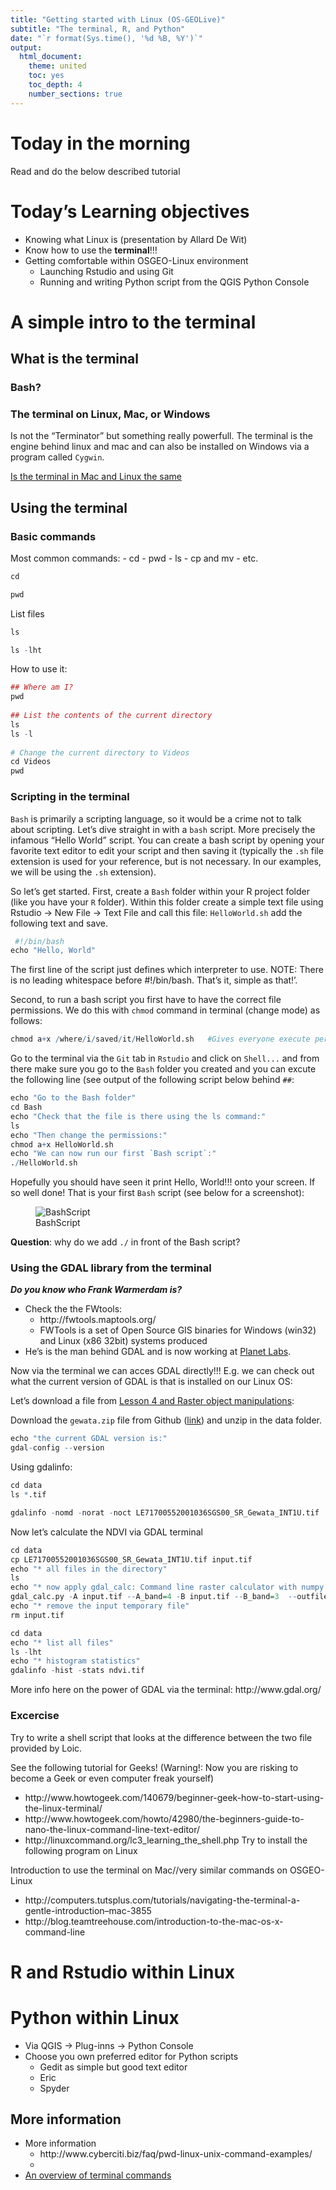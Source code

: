 ```yaml
---
title: "Getting started with Linux (OS-GEOLive)"
subtitle: "The terminal, R, and Python"
date: "`r format(Sys.time(), '%d %B, %Y')`"
output:
  html_document:
    theme: united
    toc: yes
    toc_depth: 4
    number_sections: true
---
```


# Today in the morning

Read and do the below described tutorial

# Today's Learning objectives

- Knowing what Linux is (presentation by Allard De Wit)
- Know how to use the **terminal**!!!
- Getting comfortable within OSGEO-Linux environment
    - Launching Rstudio and using Git
    - Running and writing Python script from the QGIS Python Console

# A simple intro to the terminal

## What is the terminal

### Bash? 

### The terminal on Linux, Mac, or Windows
Is not the "Terminator" but something really powerfull. The terminal is the engine behind linux and mac and can also be installed on Windows via a program called `Cygwin`.

[Is the terminal in Mac and Linux the same](https://stackoverflow.com/questions/8051145/is-the-terminal-in-mac-and-linux-the-same)

## Using the terminal

### Basic commands

Most common commands:
- cd
- pwd
- ls
- cp and mv
- etc.

```r
cd
```

```r
pwd
```

List files

```r
ls
```

```r
ls -lht
```

How to use it:

```r
## Where am I?
pwd
 
## List the contents of the current directory
ls
ls -l
 
# Change the current directory to Videos
cd Videos
pwd
```

### Scripting in the terminal

`Bash` is primarily a scripting language, so it would be a crime not to talk about scripting. Let's dive straight in with a `bash` script. More precisely the infamous "Hello World" script. You can create a bash script by opening your favorite text editor to edit your script and then saving it (typically the `.sh` file extension is used for your reference, but is not necessary. In our examples, we will be using the `.sh` extension).

So let's get started. First, create a `Bash` folder within your R project folder (like you have your `R` folder). Within this folder create a simple text file using Rstudio -> New File -> Text File and call this file: `HelloWorld.sh` add the following text and save.

```r
 #!/bin/bash         
echo "Hello, World"
```

The first line of the script just defines which interpreter to use. NOTE: There is no leading whitespace before #!/bin/bash. That's it, simple as that!'.

Second, to run a bash script you first have to have the correct file permissions. We do this with `chmod` command in terminal (change mode) as follows:
```r
chmod a+x /where/i/saved/it/HelloWorld.sh   #Gives everyone execute permissions
```

Go to the terminal via the `Git` tab in `Rstudio` and click on `Shell...` and from there make sure you go to the `Bash` folder you created and you can excute the following line (see output of the following script below behind `##`:

```r
echo "Go to the Bash folder"
cd Bash
echo "Check that the file is there using the ls command:"
ls
echo "Then change the permissions:"
chmod a+x HelloWorld.sh
echo "We can now run our first `Bash script`:"
./HelloWorld.sh
```

Hopefully you should have seen it print Hello, World!!! onto your screen. If so well done! That is your first `Bash` script (see below for a screenshot):

![BashScript](figures/Scripting.png)

**Question**: why do we add `./` in front of the Bash script?

### Using the GDAL library from the terminal

***Do you know who Frank Warmerdam is?*** 

- Check the the FWtools: 
    - http://fwtools.maptools.org/
    - FWTools is a set of Open Source GIS binaries for Windows (win32) and Linux (x86 32bit) systems produced
- He's is the man behind GDAL and is now working at [Planet Labs](https://www.planet.com/).

Now via the terminal we can acces GDAL directly!!! E.g. we can check out what the current version of GDAL is that is installed on our Linux OS:

Let's download a file from [Lesson 4 and Raster object manipulations](https://geoscripting-wur.github.io/IntroToRaster/#raster-objects-manipulations):

Download the `gewata.zip` file from Github ([link](https://github.com/GeoScripting-WUR/IntroToRaster/raw/gh-pages/data/gewata.zip)) and unzip in the data folder.

```r
echo "the current GDAL version is:"
gdal-config --version
```

Using gdalinfo:

```r
cd data
ls *.tif
```

```r
gdalinfo -nomd -norat -noct LE71700552001036SGS00_SR_Gewata_INT1U.tif
```

Now let's calculate the NDVI via GDAL terminal

```r
cd data
cp LE71700552001036SGS00_SR_Gewata_INT1U.tif input.tif
echo "* all files in the directory"
ls
echo "* now apply gdal_calc: Command line raster calculator with numpy syntax"
gdal_calc.py -A input.tif --A_band=4 -B input.tif --B_band=3  --outfile=ndvi.tif  --calc="(A.astype(float)-B)/(A.astype(float)+B)" --type='Float32' --co="COMPRESS=LZW"
echo "* remove the input temporary file"
rm input.tif
```

```r
cd data
echo "* list all files"
ls -lht
echo "* histogram statistics"
gdalinfo -hist -stats ndvi.tif
```

More info here on the power of GDAL via the terminal:
http://www.gdal.org/

### Excercise

Try to write a shell script that looks at the difference between the two file provided by Loic.






See the following tutorial for Geeks! (Warning!: Now you are risking to become a Geek or even computer freak yourself)

- http://www.howtogeek.com/140679/beginner-geek-how-to-start-using-the-linux-terminal/
- http://www.howtogeek.com/howto/42980/the-beginners-guide-to-nano-the-linux-command-line-text-editor/
- http://linuxcommand.org/lc3_learning_the_shell.php
Try to install the following program on Linux

Introduction to use the terminal on Mac//very similar commands on OSGEO-Linux

- http://computers.tutsplus.com/tutorials/navigating-the-terminal-a-gentle-introduction--mac-3855
- http://blog.teamtreehouse.com/introduction-to-the-mac-os-x-command-line


# R and Rstudio within Linux

# Python within Linux

- Via QGIS -> Plug-inns -> Python Console
- Choose you own preferred editor for Python scripts
    - Gedit as simple but good text editor
    - Eric
    - Spyder

## More information

- More information
    * http://www.cyberciti.biz/faq/pwd-linux-unix-command-examples/
    * 
- [An overview of terminal commands](http://beginlinux.com/twitter/1094-the-beginners-guide-to-the-ubuntu-terminal)

